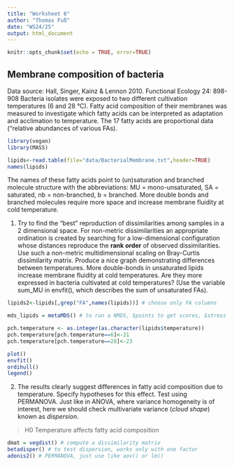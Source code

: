 ---
title: "Worksheet 6"
author: "Thomas Fuß"
date: "WS24/25"
output: html_document
---

```{r setup, include=FALSE}
knitr::opts_chunk$set(echo = TRUE, error=TRUE)
```

## Membrane composition of bacteria

Data source: Hall, Singer, Kainz & Lennon 2010. Functional Ecology 24: 898-908
Bacteria isolates were exposed to two different cultivation temperatures (6 and 28 °C). Fatty acid composition of their membranes was measured to investigate which fatty acids can be interpreted as adaptation and acclimation to temperature. The 17 fatty acids are proportional data ("relative abundances of various FAs).


```{r eval = FALSE}
library(vegan)
library(MASS)
```

```{r}
lipids<-read.table(file="data/BacterialMembrane.txt",header=TRUE)
names(lipids)
```

The names of these fatty acids point to (un)saturation and branched molecule structure with the
abbreviations: MU = mono-unsaturated, SA = saturated, nb = non-branched, b = branched. More double bonds and branched molecules require more space and increase membrane fluidity at cold temperature.

1. Try to find the "best" reproduction of dissimilarities among samples in a 2 dimensional space. For non-metric dissimilarities an  appropriate ordination is created by searching for a low-dimensional configuration whose distances reproduce the **rank order** of observed dissimilarities. Use such a non-metric multidimensional scaling on Bray-Curtis dissimilarity matrix. Produce a nice graph demonstrating differences between temperatures. More double-bonds in unsaturated lipids increase membrane fluidity at cold temperatures. Are they more expressed in bacteria cultivated at cold temperatures? (Use the variable sum_MU in envfit(), which describes the sum of unsaturated FAs).

```{r eval = FALSE}
lipids2<-lipids[,grep("FA",names(lipids))] # choose only FA columns

mds_lipids = metaMDS() # to run a NMDS, $points to get scores, $stress to get information about fit

pch.temperature <- as.integer(as.character(lipids$temperature))
pch.temperature[pch.temperature==6]<-21
pch.temperature[pch.temperature==28]<-23

plot()
envfit()
ordihull()
legend()
```

2. The results clearly suggest differences in fatty acid composition due to temperature. Specify hypotheses for this effect. Test using PERMANOVA. Just like in ANOVA, where variance homogeneity is of interest, here we should check multivariate variance (*cloud shape*) known as *dispersion*.

> H0 Temperature affects fatty acid composition

##############################################

```{r eval = FALSE}
dmat = vegdist() # compute a dissimilarity matrix
betadisper() # to test dispersion, works only with one factor
adonis2() # PERMANOVA, just use like aov() or lm()
```
